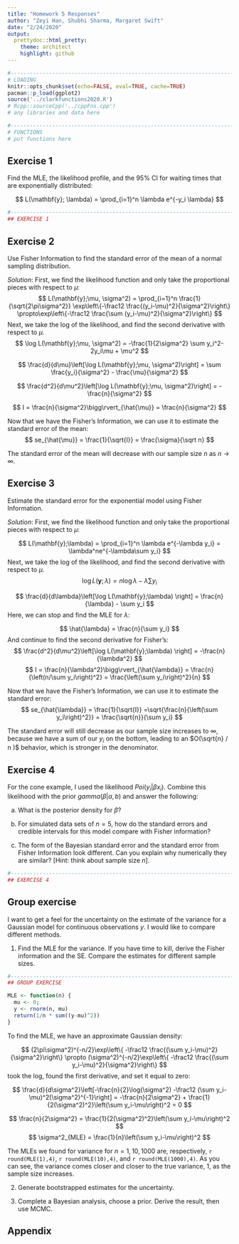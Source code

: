 ```yaml
---
title: "Homework 5 Responses"
author: "Zeyi Han, Shubhi Sharma, Margaret Swift"
date: "2/24/2020"
output:
  prettydoc::html_pretty:
    theme: architect
    highlight: github
---
```


```r
#----------------------------------------------------------------------------
# LOADING
knitr::opts_chunk$set(echo=FALSE, eval=TRUE, cache=TRUE)
pacman::p_load(ggplot2)
source('../clarkfunctions2020.R')
# Rcpp::sourceCpp('../cppFns.cpp')
# any libraries and data here

#----------------------------------------------------------------------------
# FUNCTIONS
# put functions here

```


## Exercise 1 {#q1}
Find the MLE, the likelihood profile, and the 95% CI for waiting times that are 
exponentially distributed:

$$
L(\mathbf{y}; \lambda) = \prod_{i=1}^n \lambda e^{-y_i \lambda}
$$

```r
#----------------------------------------------------------------------------
## EXERCISE 1

```

## Exercise 2 {#q2}
Use Fisher Information to find the standard error of the mean of a normal 
sampling distribution.  

$Solution:$ First, we find the likelihood function and only take the proportional
 pieces with respect to $\mu$:
$$
L(\mathbf{y};\mu, \sigma^2) 
= \prod_{i=1}^n \frac{1}{\sqrt{2\pi\sigma^2}} \exp\left\{-\frac12 \frac{(y_i-\mu)^2}{\sigma^2}\right\}
\propto\exp\left\{-\frac12 \frac{\sum (y_i-\mu)^2}{\sigma^2}\right\}
$$
Next, we take the log of the likelihood, and find the second derivative with respect to $\mu$.
$$
\log L(\mathbf{y};\mu, \sigma^2) = 
-\frac{1}{2\sigma^2} \sum y_i^2-2y_i\mu + \mu^2
$$

$$
\frac{d}{d\mu}\left[\log L(\mathbf{y};\mu, \sigma^2)\right] = 
\sum \frac{y_i}{\sigma^2} - \frac{\mu}{\sigma^2}
$$

$$
\frac{d^2}{d\mu^2}\left[\log L(\mathbf{y};\mu, \sigma^2)\right] = 
- \frac{n}{\sigma^2}
$$

$$
I = \frac{n}{\sigma^2}\bigg\rvert_{\hat{\mu}} = \frac{n}{\sigma^2}
$$

Now that we have the Fisher's Information, we can use it to estimate the standard error of the mean:
$$
se_{\hat{\mu}} = \frac{1}{\sqrt{I}} = \frac{\sigma}{\sqrt n}
$$

The standard error of the mean will decrease with our sample size $n$ as $n\to\infty$.

## Exercise 3 {#q3}
Estimate the standard error for the exponential model using Fisher Information.  

$Solution:$ First, we find the likelihood function and only take the proportional
 pieces with respect to $\mu$:

$$
L(\mathbf{y};\lambda) 
= \prod_{i=1}^n \lambda e^{-\lambda y_i} = \lambda^ne^{-\lambda\sum y_i}
$$
Next, we take the log of the likelihood, and find the second derivative with respect to $\mu$.
$$
\log L(\mathbf{y};\lambda) 
 = n\log\lambda -\lambda\sum y_i
$$

$$
\frac{d}{d\lambda}\left[\log L(\mathbf{y};\lambda) \right]
 = \frac{n}{\lambda} - \sum y_i
$$
Here, we can stop and find the MLE for $\lambda$:

$$
\hat{\lambda} = \frac{n}{\sum y_i}
$$
And continue to find the second derivative for Fisher's:
$$
\frac{d^2}{d\mu^2}\left[\log L(\mathbf{y};\lambda) \right]
 = -\frac{n}{\lambda^2}
$$
$$
I = \frac{n}{\lambda^2}\bigg\rvert_{\hat{\lambda}} 
= \frac{n}{\left(n/\sum y_i\right)^2}
= \frac{\left(\sum y_i\right)^2}{n}
$$

Now that we have the Fisher's Information, we can use it to estimate the standard error:
$$
se_{\hat{\lambda}} 
= \frac{1}{\sqrt{I}} 
=\sqrt{\frac{n}{\left(\sum y_i\right)^2}} = \frac{\sqrt{n}}{\sum y_i}
$$

The standard error will still decrease as our sample size increases to $\infty$, 
because we have a sum of our $y_i$ on the bottom, leading to an $O(\sqrt{n} / n )$
behavior, which is stronger in the denominator.


## Exercise 4 {#q4}
For the cone example, I used the likelihood $Poi(y_i | \beta x_i)$.  Combine this 
likelihood with the prior $gamma(\beta | a, b)$ and answer the following:

a) What is the posterior density for $\beta$?

b) For simulated data sets of $n = 5$, how do the standard errors and credible 
intervals for this model compare with Fisher information?  

c) The form of the Bayesian standard error and the standard error from Fisher 
Information look different.  Can you explain why numerically they are similar? 
[Hint: think about sample size $n$].


```r
#----------------------------------------------------------------------------
## EXERCISE 4

```

## Group exercise

I want to get a feel for the uncertainty on the estimate of the variance for a 
Gaussian model for continuous observations $y$.  I would like to compare 
different methods.

1.  Find the MLE for the variance.  If you have time to kill, derive the Fisher 
information and the SE. Compare the estimates for different sample sizes.

```r
#----------------------------------------------------------------------------
## GROUP EXERCISE

MLE <- function(n) {
  mu <- 0; 
  y <- rnorm(n, mu)
  return(1/n * sum((y-mu)^2))
}
```

To find the MLE, we have an approximate Gaussian density:

$$
(2\pi\sigma^2)^{-n/2}\exp\left\{ -\frac12 \frac{(\sum y_i-\mu)^2}{\sigma^2}\right\}
\propto 
(\sigma^2)^{-n/2}\exp\left\{ -\frac12 \frac{(\sum y_i-\mu)^2}{\sigma^2}\right\}
$$
took the log, found the first derivative, and set it equal to zero:

$$
\frac{d}{d\sigma^2}\left[-\frac{n}{2}\log(\sigma^2) -\frac12 (\sum y_i-\mu)^2(\sigma^2)^{-1}\right]
= -\frac{n}{2\sigma^2} + \frac{1}{2(\sigma^2)^2}\left(\sum y_i-\mu\right)^2 = 0
$$

$$
\frac{n}{2\sigma^2} = \frac{1}{2(\sigma^2)^2}\left(\sum y_i-\mu\right)^2
$$
$$
\sigma^2_{MLE} = \frac{1}{n}\left(\sum y_i-\mu\right)^2
$$

The MLEs we found for variance for $n=1, 10, 1000$ are, respectively, 
`r round(MLE(1),4)`, `r round(MLE(10),4)`, and `r round(MLE(1000),4)`. As you can
see, the variance comes closer and closer to the true variance, 1, as the sample size 
increases.

2. Generate bootstrapped estimates for the uncertainty.

3. Complete a Bayesian analysis, choose a prior. Derive the result, then use MCMC.



## Appendix {#appendix}

```r
```


